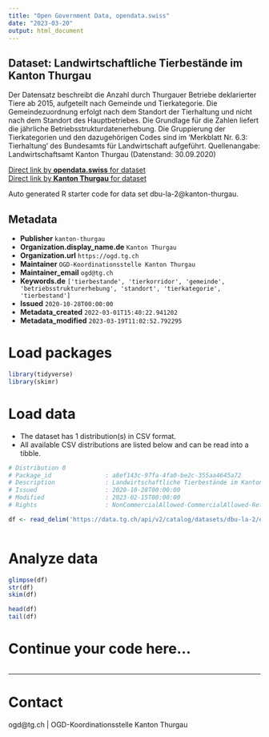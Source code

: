 ```yaml
---
title: "Open Government Data, opendata.swiss"
date: "2023-03-20"
output: html_document
---
```


## Dataset: Landwirtschaftliche Tierbestände im Kanton Thurgau

Der Datensatz beschreibt die Anzahl durch Thurgauer Betriebe deklarierter Tiere ab 2015, aufgeteilt nach Gemeinde und Tierkategorie. Die Gemeindezuordnung erfolgt nach dem Standort der Tierhaltung und nicht nach dem Standort des Hauptbetriebes. Die Grundlage für die Zahlen liefert die jährliche Betriebsstrukturdatenerhebung. Die Gruppierung der Tierkategorien und den dazugehörigen Codes sind im 'Merkblatt Nr. 6.3: Tierhaltung' des Bundesamts für Landwirtschaft aufgeführt.
Quellenangabe: Landwirtschaftsamt Kanton Thurgau (Datenstand: 30.09.2020)

[Direct link by **opendata.swiss** for dataset](https://opendata.swiss/de/dataset/landwirtschaftliche-tierbestande-im-kanton-thurgau)<br>
[Direct link by **Kanton Thurgau** for dataset](https://data.tg.ch/explore/dataset/dbu-la-2/)

Auto generated R starter code for data set dbu-la-2@kanton-thurgau.

## Metadata

- **Publisher** `kanton-thurgau`
- **Organization.display_name.de** `Kanton Thurgau`
- **Organization.url** `https://ogd.tg.ch`
- **Maintainer** `OGD-Koordinationsstelle Kanton Thurgau`
- **Maintainer_email** `ogd@tg.ch`
- **Keywords.de** `['tierbestande', 'tierkorridor', 'gemeinde', 'betriebsstrukturerhebung', 'standort', 'tierkategorie', 'tierbestand']`
- **Issued** `2020-10-28T00:00:00`
- **Metadata_created** `2022-03-01T15:40:22.941202`
- **Metadata_modified** `2023-03-19T11:02:52.792295`


# Load packages

```r

library(tidyverse)
library(skimr)

```

# Load data

-   The dataset has 1 distribution(s) in CSV format.
-   All available CSV distributions are listed below and can be read into a tibble.

```r

# Distribution 0
# Package_id               : a8ef143c-97fa-4fa0-be2c-355aa4645a72
# Description              : Landwirtschaftliche Tierbestände im Kanton Thurgau (csv)
# Issued                   : 2020-10-28T00:00:00
# Modified                 : 2023-02-15T00:00:00
# Rights                   : NonCommercialAllowed-CommercialAllowed-ReferenceRequired

df <- read_delim('https://data.tg.ch/api/v2/catalog/datasets/dbu-la-2/exports/csv')



```

# Analyze data

```r

glimpse(df)
str(df)
skim(df)

head(df)
tail(df)

```

# Continue your code here...

```r

```

------------------------------------------------------------------------

# Contact

ogd@tg.ch | OGD-Koordinationsstelle Kanton Thurgau
